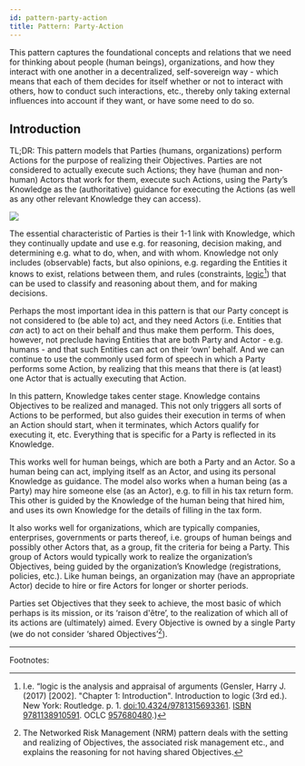 ```yaml
---
id: pattern-party-action
title: Pattern: Party-Action
---
```


This pattern captures the foundational concepts and relations that we need for thinking about people (human beings), organizations, and how they interact with one another in a decentralized, self-sovereign way - which means that each of them decides for itself whether or not to interact with others, how to conduct such interactions, etc., thereby only taking external influences into account if they want, or have some need to do so.

## Introduction
TL;DR: This pattern models that Parties (humans, organizations) perform Actions for the purpose of realizing their Objectives. Parties are not considered to actually execute such Actions; they have (human and non-human) Actors that work for them, execute such Actions, using the Party’s Knowledge as the (authoritative) guidance for executing the Actions (as well as any other relevant Knowledge they can access).

<Image src=pattern-party-action.png />

The essential characteristic of Parties is their 1-1 link with Knowledge, which they continually update and use e.g. for reasoning, decision making, and determining e.g. what to do, when, and with whom. Knowledge not only includes (observable) facts, but also opinions, e.g. regarding the Entities it knows to exist, relations between them, and rules (constraints, [logic](https://en.wikipedia.org/wiki/Logic)[^1]) that can be used to classify and reasoning about them, and for making decisions. 

Perhaps the most important idea in this pattern is that our Party concept is not considered to (be able to) act, and they need Actors (i.e. Entities that _can_ act) to act on their behalf and thus make them perform. This does, however,  not preclude having Entities that are both Party and Actor - e.g. humans - and that such Entities can act on their ‘own’ behalf. And we can continue to use the commonly used form of speech in which a Party performs some Action, by realizing that this means that there is (at least) one Actor that is actually executing that Action.

In this pattern, Knowledge takes center stage. Knowledge contains Objectives to be realized and managed. This not only triggers all sorts of Actions to be performed, but also guides their execution in terms of when an Action should start, when it terminates, which Actors qualify for executing it, etc. Everything that is specific for a Party is reflected in its Knowledge.

This works well for human beings, which are both a Party and an Actor. So a human being can act, implying itself as an Actor, and using its personal Knowledge as guidance. The model also works when a human being (as a Party) may hire someone else (as an Actor), e.g. to fill in his tax return form. This other is guided by the Knowledge of the human being that hired him, and uses its own Knowledge for the details of filling in the tax form.

It also works well for organizations, which are typically companies, enterprises, governments or parts thereof, i.e. groups of human beings and possibly other Actors that, as a group, fit the criteria for being a Party. This group of Actors would typically work to realize the organization’s Objectives, being guided by the organization’s Knowledge (registrations, policies, etc.). Like human beings, an organization may (have an appropriate Actor) decide to hire or fire Actors for longer or shorter periods.

Parties set Objectives that they seek to achieve, the most basic of which perhaps is its mission, or its ‘raison d'être’, to the realization of which all of its actions are (ultimately) aimed. Every Objective is owned by a single Party (we do not consider ‘shared Objectives’[^2]).

---
Footnotes:

[^1]: I.e. “logic is the analysis and appraisal of arguments (Gensler, Harry J. (2017) [2002]. "Chapter 1: Introduction". Introduction to logic (3rd ed.). New York: Routledge. p. 1. [doi:10.4324/9781315693361](https://doi.org/10.4324%2F9781315693361). [ISBN 9781138910591](https://en.wikipedia.org/wiki/Special:BookSources/9781138910591). OCLC [957680480](https://www.worldcat.org/oclc/957680480).)

[^2]: The Networked Risk Management (NRM) pattern deals with the setting and realizing of Objectives, the associated risk management etc., and explains the reasoning for not having shared Objectives.